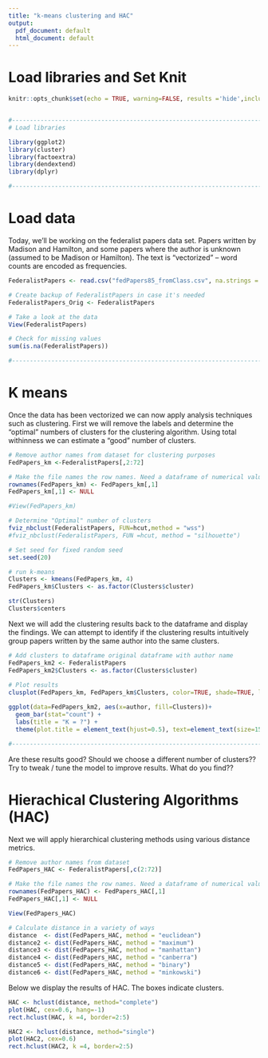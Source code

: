 ```yaml
---
title: "k-means clustering and HAC"
output:
  pdf_document: default
  html_document: default
---
```


# Load libraries and Set Knit

```r
knitr::opts_chunk$set(echo = TRUE, warning=FALSE, results ='hide',include=TRUE,messages=FALSE)


#---------------------------------------------------------------------------------------------------------------------------------------------------------------
# Load libraries

library(ggplot2)
library(cluster)
library(factoextra)
library(dendextend)
library(dplyr)

#---------------------------------------------------------------------------------------------------------------------------------------------------------------

```
# Load data

Today, we'll be working on the federalist papers data set. Papers written by Madison and Hamilton, and some papers where the author is unknown (assumed to be Madison or Hamilton). The text is "vectorized" -- word counts are encoded as frequencies. 

```r
FederalistPapers <- read.csv("fedPapers85_fromClass.csv", na.strings = c(""))

# Create backup of FederalistPapers in case it's needed
FederalistPapers_Orig <- FederalistPapers

# Take a look at the data
View(FederalistPapers)

# Check for missing values
sum(is.na(FederalistPapers))

#---------------------------------------------------------------------------------------------------------------------------------------------------------------
```

# K means
Once the data has been vectorized we can now apply analysis techniques such as clustering. First we will remove the labels and determine the "optimal" numbers of clusters for the clustering algorithm. Using total withinness we can estimate a "good" number of clusters. 

```r
# Remove author names from dataset for clustering purposes
FedPapers_km <-FederalistPapers[,2:72]

# Make the file names the row names. Need a dataframe of numerical values for k-means
rownames(FedPapers_km) <- FedPapers_km[,1]
FedPapers_km[,1] <- NULL

#View(FedPapers_km)

# Determine "Optimal" number of clusters
fviz_nbclust(FederalistPapers, FUN=hcut,method = "wss")
#fviz_nbclust(FederalistPapers, FUN =hcut, method = "silhouette")

# Set seed for fixed random seed
set.seed(20)

# run k-means
Clusters <- kmeans(FedPapers_km, 4)
FedPapers_km$Clusters <- as.factor(Clusters$cluster)

str(Clusters)
Clusters$centers

```

Next we will add the clustering results back to the dataframe and display the findings. We can attempt to identify if the clustering results intuitively group papers written by the same author into the same clusters.


```r
# Add clusters to dataframe original dataframe with author name
FedPapers_km2 <- FederalistPapers
FedPapers_km2$Clusters <- as.factor(Clusters$cluster)
                                      
# Plot results
clusplot(FedPapers_km, FedPapers_km$Clusters, color=TRUE, shade=TRUE, labels=0, lines=0)

ggplot(data=FedPapers_km2, aes(x=author, fill=Clusters))+
  geom_bar(stat="count") +
  labs(title = "K = ?") +
  theme(plot.title = element_text(hjust=0.5), text=element_text(size=15))

#---------------------------------------------------------------------------------------------------------------------------------------------------------------
```

Are these results good? Should we choose a different number of clusters?? Try to tweak / tune the model to improve results. What do you find??

# Hierachical Clustering Algorithms (HAC)

Next we will apply hierarchical clustering methods using various distance metrics. 

```r

# Remove author names from dataset
FedPapers_HAC <- FederalistPapers[,c(2:72)]

# Make the file names the row names. Need a dataframe of numerical values for HAC
rownames(FedPapers_HAC) <- FedPapers_HAC[,1]
FedPapers_HAC[,1] <- NULL

View(FedPapers_HAC)

# Calculate distance in a variety of ways
distance  <- dist(FedPapers_HAC, method = "euclidean")
distance2 <- dist(FedPapers_HAC, method = "maximum")
distance3 <- dist(FedPapers_HAC, method = "manhattan")
distance4 <- dist(FedPapers_HAC, method = "canberra")
distance5 <- dist(FedPapers_HAC, method = "binary")
distance6 <- dist(FedPapers_HAC, method = "minkowski")
```

Below we display the results of HAC. The boxes indicate clusters.

```r

HAC <- hclust(distance, method="complete")
plot(HAC, cex=0.6, hang=-1)
rect.hclust(HAC, k =4, border=2:5)

HAC2 <- hclust(distance, method="single")
plot(HAC2, cex=0.6)
rect.hclust(HAC2, k =4, border=2:5)

```
